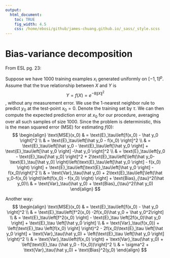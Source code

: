 ```yaml
---
output:
  html_document:
    toc: TRUE
    fig_width: 4.5
    css: /home/ebosi/github/james-chuang.github.io/_sass/_style.scss
---
```


# **Bias-variance decomposition**

From ESL pg. 23:

Suppose we have 1000 training examples $x_i$ generated uniformly on $[-1,1]^p$. Assume that the true relationship between $X$ and $Y$ is
$$
Y = f(X) = e^{-8 \lVert X\rVert^2}
$$
, without any measurement error. We use the 1-nearest neighbor rule to predict $y_0$ at the test-point $x_0=0$. Denote the training set by $\tau$. We can then compute the expected prediction error at $x_0$ for our procedure, averaging over all such samples of size 1000. Since the problem is deterministic, this is the mean squared error (MSE) for estimating $f(0)$:
$$
\begin{align}
\text{MSE}(x_0) & = \text{E}_\tau\left[f(x_0) - \hat y_0 \right]^2 \\
                & = \text{E}_\tau\left[\hat y_0 - f(x_0) \right]^2 \\
                & = \text{E}_\tau\left[\hat y_0 - \text{E}_\tau\left[\hat y_0 \right] + \text{E}_\tau\left[\hat y_0 \right] -\hat y_0 \right]^2 \\
                & = \text{E}_\tau\left[y_0 - \text{E}_\tau[\hat y_0] \right]^2 + 2\text{E}_\tau\left[\left(\hat y_0-\text{E}_\tau[\hat y_0] \right)\left(\text{E}_\tau\left[\hat y_0 \right] - f(x_0) \right) \right] + \text{E}_\tau\left[\text{E}_\tau\left[\hat y_0 \right] - f(x_0)\right]^2 \\
                & = \text{Var}_\tau(\hat y_0) + 2\text{E}_\tau\left[\left(\hat y_0-f(x_0) \right)\left(f(x_0) - f(x_0) \right) \right] + \text{Bias}_{\tau}^2(\hat y_0)\\
                & = \text{Var}_\tau(\hat y_0) + \text{Bias}_{\tau}^2(\hat y_0)
\end{align}
$$

Another way:
$$
\begin{align}
\text{MSE}(x_0) & = \text{E}_\tau\left[f(x_0) - \hat y_0 \right]^2 \\
                & = \text{E}_\tau\left[f^2(x_0) -2f(x_0)\hat y_0 + \hat y_0^2\right] \\
                & = \text{E}_\tau\left[f^2(x_0) \right] - \text{E}_\tau \left[2f(x_0)\hat y_0 \right] + \text{E}_\tau \left[\hat y_0 \right] \\
                & = \text{Var}_\tau(f(x_0)) + \left(\text{E}_\tau \left[f(x_0) \right] \right)^2 - 2f(x_0)\text{E}_\tau \left[\hat y_0 \right] + \text{Var}_\tau(\hat y_0) + \left(\text{E}_\tau \left[\hat y_0 \right] \right)^2 \\
                & = \text{Var}_\tau\left(f(x_0) \right) + \text{Var}_\tau(\hat y_0) + \left[\text{E}_\tau (\hat y_0 - f(x_0))\right]^2 \\
                & = \sigma^2 + \text{Var}_\tau(\hat y_0) + \text{Bias}^2(y_0)
\end{align}
$$